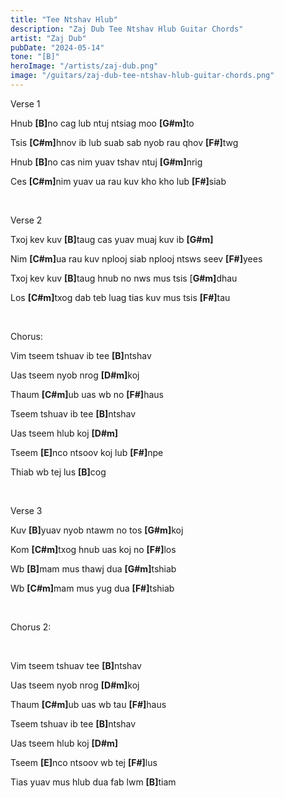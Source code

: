 ```yaml
---
title: "Tee Ntshav Hlub"
description: "Zaj Dub Tee Ntshav Hlub Guitar Chords"
artist: "Zaj Dub"
pubDate: "2024-05-14"
tone: "[B]"
heroImage: "/artists/zaj-dub.png"
image: "/guitars/zaj-dub-tee-ntshav-hlub-guitar-chords.png"
---
```


Verse 1

Hnub <b>[B]</b>no cag lub ntuj ntsiag moo <b>[G#m]</b>to

Tsis <b>[C#m]</b>hnov ib lub suab sab nyob rau qhov <b>[F#]</b>twg

Hnub <b>[B]</b>no cas nim yuav tshav ntuj <b>[G#m]</b>nrig

Ces <b>[C#m]</b>nim yuav ua rau kuv kho kho lub <b>[F#]</b>siab

<br />

Verse 2

Txoj kev kuv <b>[B]</b>taug cas yuav muaj kuv ib <b>[G#m]</b>

Nim <b>[C#m]</b>ua rau kuv nplooj siab nplooj ntsws seev <b>[F#]</b>yees

Txoj kev kuv <b>[B]</b>taug hnub no nws mus tsis [<b>G#m]</b>dhau

Los <b>[C#m]</b>txog dab teb luag tias kuv mus tsis <b>[F#]</b>tau

<br />

Chorus:

Vim tseem tshuav ib tee <b>[B]</b>ntshav

Uas tseem nyob nrog <b>[D#m]</b>koj

Thaum <b>[C#m]</b>ub uas wb no <b>[F#]</b>haus

Tseem tshuav ib tee <b>[B]</b>ntshav

Uas tseem hlub koj <b>[D#m]</b>

Tseem <b>[E]</b>nco ntsoov koj lub <b>[F#]</b>npe

Thiab wb tej lus <b>[B]</b>cog

<br />

Verse 3

Kuv <b>[B]</b>yuav nyob ntawm no tos <b>[G#m]</b>koj

Kom <b>[C#m]</b>txog hnub uas koj no <b>[F#]</b>los

Wb <b>[B]</b>mam mus thawj dua <b>[G#m]</b>tshiab

Wb <b>[C#m]</b>mam mus yug dua <b>[F#]</b>tshiab

<br />

Chorus 2:

<br />

Vim tseem tshuav tee <b>[B]</b>ntshav

Uas tseem nyob nrog <b>[D#m]</b>koj

Thaum <b>[C#m]</b>ub uas wb tau <b>[F#]</b>haus

Tseem tshuav ib tee <b>[B]</b>ntshav

Uas tseem hlub koj <b>[D#m]</b>

Tseem <b>[E]</b>nco ntsoov wb tej <b>[F#]</b>lus

Tias yuav mus hlub dua fab lwm <b>[B]</b>tiam
